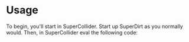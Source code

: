 = Usage =
To begin, you'll start in SuperCollider. Start up SuperDirt as you normally would. Then, in SuperCollider eval the following code: